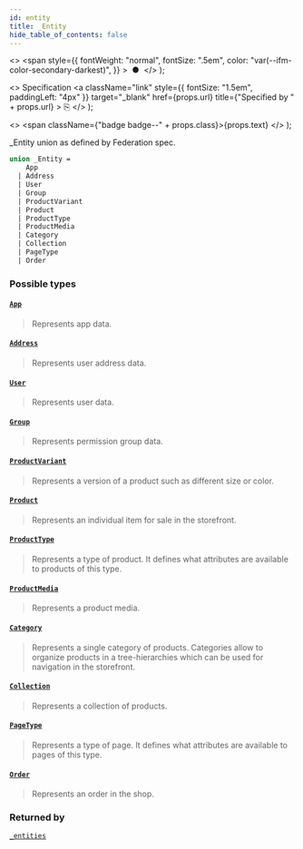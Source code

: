 ```yaml
---
id: entity
title: _Entity
hide_table_of_contents: false
---
```


  <>
    <span
      style={{
        fontWeight: "normal",
        fontSize: ".5em",
        color: "var(--ifm-color-secondary-darkest)",
      }}
    >
      &nbsp;●&nbsp;
    </span>
  </>
);

  <>
    Specification
    <a
      className="link"
      style={{ fontSize: "1.5em", paddingLeft: "4px" }}
      target="\_blank"
      href={props.url}
      title={"Specified by " + props.url}
    >
      ⎘
    </a>
  </>
);

  <>
    <span className={"badge badge--" + props.class}>{props.text}</span>
  </>
);

\_Entity union as defined by Federation spec.

```graphql
union _Entity =
    App
  | Address
  | User
  | Group
  | ProductVariant
  | Product
  | ProductType
  | ProductMedia
  | Category
  | Collection
  | PageType
  | Order
```

### Possible types

#### [`App`](../../../api-reference/apps/objects/app) <Badge class="secondary" text="object"/> <Badge class="secondary" text="apps"/>

> Represents app data.

#### [`Address`](../../../api-reference/users/objects/address) <Badge class="secondary" text="object"/> <Badge class="secondary" text="users"/>

> Represents user address data.

#### [`User`](../../../api-reference/users/objects/user) <Badge class="secondary" text="object"/> <Badge class="secondary" text="users"/>

> Represents user data.

#### [`Group`](../../../api-reference/users/objects/group) <Badge class="secondary" text="object"/> <Badge class="secondary" text="users"/>

> Represents permission group data.

#### [`ProductVariant`](../../../api-reference/products/objects/product-variant) <Badge class="secondary" text="object"/> <Badge class="secondary" text="products"/>

> Represents a version of a product such as different size or color.

#### [`Product`](../../../api-reference/products/objects/product) <Badge class="secondary" text="object"/> <Badge class="secondary" text="products"/>

> Represents an individual item for sale in the storefront.

#### [`ProductType`](../../../api-reference/products/objects/product-type) <Badge class="secondary" text="object"/> <Badge class="secondary" text="products"/>

> Represents a type of product. It defines what attributes are available to products of this type.

#### [`ProductMedia`](../../../api-reference/products/objects/product-media) <Badge class="secondary" text="object"/> <Badge class="secondary" text="products"/>

> Represents a product media.

#### [`Category`](../../../api-reference/products/objects/category) <Badge class="secondary" text="object"/> <Badge class="secondary" text="products"/>

> Represents a single category of products. Categories allow to organize products in a tree-hierarchies which can be used for navigation in the storefront.

#### [`Collection`](../../../api-reference/products/objects/collection) <Badge class="secondary" text="object"/> <Badge class="secondary" text="products"/>

> Represents a collection of products.

#### [`PageType`](../../../api-reference/pages/objects/page-type) <Badge class="secondary" text="object"/> <Badge class="secondary" text="pages"/>

> Represents a type of page. It defines what attributes are available to pages of this type.

#### [`Order`](../../../api-reference/orders/objects/order) <Badge class="secondary" text="object"/> <Badge class="secondary" text="orders"/>

> Represents an order in the shop.

### Returned by

[`_entities`](../../../api-reference/miscellaneous/queries/entities) <Badge class="secondary" text="query"/>
